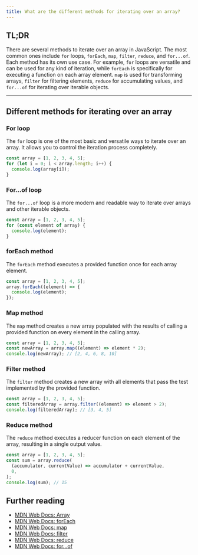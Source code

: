 ```yaml
---
title: What are the different methods for iterating over an array?
---
```


## TL;DR

There are several methods to iterate over an array in JavaScript. The most common ones include `for` loops, `forEach`, `map`, `filter`, `reduce`, and `for...of`. Each method has its own use case. For example, `for` loops are versatile and can be used for any kind of iteration, while `forEach` is specifically for executing a function on each array element. `map` is used for transforming arrays, `filter` for filtering elements, `reduce` for accumulating values, and `for...of` for iterating over iterable objects.

---

## Different methods for iterating over an array

### For loop

The `for` loop is one of the most basic and versatile ways to iterate over an array. It allows you to control the iteration process completely.

```js live
const array = [1, 2, 3, 4, 5];
for (let i = 0; i < array.length; i++) {
  console.log(array[i]);
}
```

### For...of loop

The `for...of` loop is a more modern and readable way to iterate over arrays and other iterable objects.

```js live
const array = [1, 2, 3, 4, 5];
for (const element of array) {
  console.log(element);
}
```

### forEach method

The `forEach` method executes a provided function once for each array element.

```js live
const array = [1, 2, 3, 4, 5];
array.forEach((element) => {
  console.log(element);
});
```

### Map method

The `map` method creates a new array populated with the results of calling a provided function on every element in the calling array.

```js live
const array = [1, 2, 3, 4, 5];
const newArray = array.map((element) => element * 2);
console.log(newArray); // [2, 4, 6, 8, 10]
```

### Filter method

The `filter` method creates a new array with all elements that pass the test implemented by the provided function.

```js live
const array = [1, 2, 3, 4, 5];
const filteredArray = array.filter((element) => element > 2);
console.log(filteredArray); // [3, 4, 5]
```

### Reduce method

The `reduce` method executes a reducer function on each element of the array, resulting in a single output value.

```js live
const array = [1, 2, 3, 4, 5];
const sum = array.reduce(
  (accumulator, currentValue) => accumulator + currentValue,
  0,
);
console.log(sum); // 15
```

## Further reading

- [MDN Web Docs: Array](https://developer.mozilla.org/en-US/docs/Web/JavaScript/Reference/Global_Objects/Array)
- [MDN Web Docs: forEach](https://developer.mozilla.org/en-US/docs/Web/JavaScript/Reference/Global_Objects/Array/forEach)
- [MDN Web Docs: map](https://developer.mozilla.org/en-US/docs/Web/JavaScript/Reference/Global_Objects/Array/map)
- [MDN Web Docs: filter](https://developer.mozilla.org/en-US/docs/Web/JavaScript/Reference/Global_Objects/Array/filter)
- [MDN Web Docs: reduce](https://developer.mozilla.org/en-US/docs/Web/JavaScript/Reference/Global_Objects/Array/reduce)
- [MDN Web Docs: for...of](https://developer.mozilla.org/en-US/docs/Web/JavaScript/Reference/Statements/for...of)
